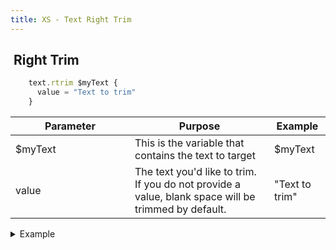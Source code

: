 ```yaml
---
title: XS - Text Right Trim
---
```


## <img src="../assets/docuBadge (10).png" alt="" data-size="line"> Right Trim <a href="#xs-textrtrim" id="xs-textrtrim"></a>

```javascript
    text.rtrim $myText {
      value = "Text to trim"
    }
```

<table><thead><tr><th width="175">Parameter</th><th>Purpose</th><th>Example</th></tr></thead><tbody><tr><td>$myText</td><td>This is the variable that contains the text to target</td><td>$myText</td></tr><tr><td>value</td><td>The text you'd like to trim. If you do not provide a value, blank space will be trimmed by default.</td><td>"Text to trim"</td></tr></tbody></table>

<details>

<summary>Example</summary>

```javascript
    text.rtrim $myText {
      value = "Text to trim"
    }
```

![](<../assets/CleanShot 2025-03-06 at 16.05.03.png>)

</details>
